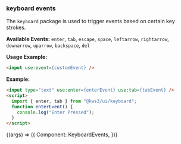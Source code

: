 
<Version />

<Meta title="Utils/2. Examples/KeyboardEvents/1. Pre-defined Events" />

### keyboard events

The `keyboard` package is used to trigger events based on certain key strokes.

**Available Events:**
`enter`, `tab`, `escape`, `space`, `leftarrow`, `rightarrow`, `downarrow`, `uparrow`, `backspace`, `del`

**Usage Example:**

```html
<input use:event={customEvent} />
```

**Example:**

```html
<input type="text" use:enter={enterEvent} use:tab={tabEvent} />
<script>
  import { enter, tab } from "@kws3/ui/keyboard";
  function enterEvent() {
    console.log("Enter Pressed");
  }
</script>
```

<Story name="1. Pre-defined Events" args={{}}>
  {(args) => ({
    Component: KeyboardEvents,
  })}
</Story>
